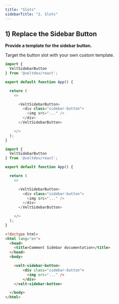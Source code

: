 ```yaml
---
title: "Slots"
sidebarTitle: "2. Slots"
---
```


## 1) Replace the Sidebar Button

**Provide a template for the sidebar button.**

Target the button slot with your own custom template.

<RequestExample>

```js React
import {
  VeltSidebarButton
} from '@veltdev/react';

export default function App() {

  return (
    <>

      <VeltSidebarButton>
        <div class="sidebar-button">
          <img src="..." />
        </div>
      </VeltSidebarButton>

    </>
  );
}
```

```js Next.js
import {
  VeltSidebarButton
} from '@veltdev/react';

export default function App() {

  return (
    <>

      <VeltSidebarButton>
        <div class="sidebar-button">
          <img src="..." />
        </div>
      </VeltSidebarButton>

    </>
  );
}
```
```html HTML
<!doctype html>
<html lang="en">
  <head>
    <title>Comment Sidebar documentation</title>
  </head>
  <body>

    <velt-sidebar-button>
        <div class="sidebar-button">
          <img src="..." />
        </div>
    </velt-sidebar-button>

  </body>
</html>
```
</RequestExample>